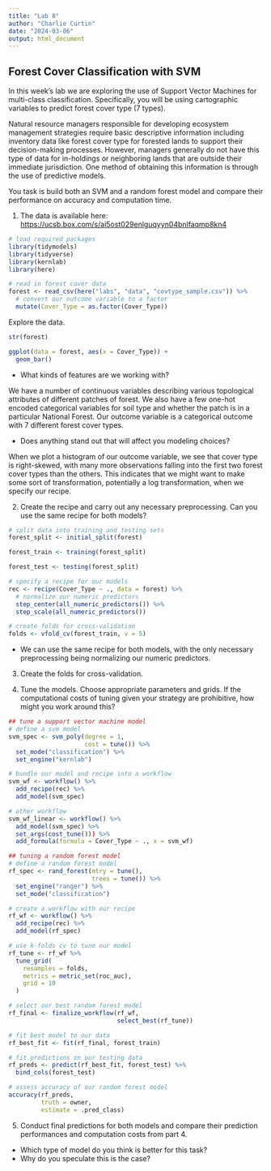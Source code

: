 ```yaml
---
title: "Lab 8"
author: "Charlie Curtin"
date: "2024-03-06"
output: html_document
---
```


## Forest Cover Classification with SVM

In this week's lab we are exploring the use of Support Vector Machines for multi-class classification. Specifically, you will be using cartographic variables to predict forest cover type (7 types).

Natural resource managers responsible for developing ecosystem management strategies require basic descriptive information including inventory data like forest cover type for forested lands to support their decision-making processes. However, managers generally do not have this type of data for in-holdings or neighboring lands that are outside their immediate jurisdiction. One method of obtaining this information is through the use of predictive models.

You task is build both an SVM and a random forest model and compare their performance on accuracy and computation time.

1.  The data is available here: <https://ucsb.box.com/s/ai5ost029enlguqyyn04bnlfaqmp8kn4>

```r
# load required packages
library(tidymodels)
library(tidyverse)
library(kernlab)
library(here)
```

```r
# read in forest cover data
forest <- read_csv(here("labs", "data", "covtype_sample.csv")) %>% 
  # convert our outcome variable to a factor
  mutate(Cover_Type = as.factor(Cover_Type))
```

Explore the data.

```r
str(forest)

ggplot(data = forest, aes(x = Cover_Type)) +
  geom_bar()
```


-   What kinds of features are we working with?
  
  We have a number of continuous variables describing various topological attributes of different patches of forest. We also have a few one-hot encoded categorical variables for soil type and whether the patch is in a particular National Forest. Our outcome variable is a categorical outcome with 7 different forest cover types.

-   Does anything stand out that will affect you modeling choices?

When we plot a histogram of our outcome variable, we see that cover type is right-skewed, with many more observations falling into the first two forest cover types than the others. This indicates that we might want to make some sort of transformation, potentially a log transformation, when we specify our recipe.

2.  Create the recipe and carry out any necessary preprocessing. Can you use the same recipe for both models?

```r
# split data into training and testing sets
forest_split <- initial_split(forest)

forest_train <- training(forest_split)

forest_test <- testing(forest_split)

# specify a recipe for our models
rec <- recipe(Cover_Type ~ ., data = forest) %>% 
  # normalize our numeric predictors
  step_center(all_numeric_predictors()) %>% 
  step_scale(all_numeric_predictors())

# create folds for cross-validation
folds <- vfold_cv(forest_train, v = 5)
```

- We can use the same recipe for both models, with the only necessary preprocessing being normalizing our numeric predictors.

3.  Create the folds for cross-validation.

4.  Tune the models. Choose appropriate parameters and grids. If the computational costs of tuning given your strategy are prohibitive, how might you work around this?

```r
## tune a support vector machine model
# define a svm model
svm_spec <- svm_poly(degree = 1, 
                     cost = tune()) %>% 
  set_mode("classification") %>% 
  set_engine("kernlab")

# bundle our model and recipe into a workflow
svm_wf <- workflow() %>%
  add_recipe(rec) %>%
  add_model(svm_spec)

# other workflow
svm_wf_linear <- workflow() %>%
  add_model(svm_spec) %>%
  set_args(cost_tune())) %>%
  add_formula(formula = Cover_Type ~ ., x = svm_wf)
```
```r
## tuning a random forest model
# define a random forest model
rf_spec <- rand_forest(mtry = tune(),
                       trees = tune()) %>% 
  set_engine("ranger") %>% 
  set_mode("classification")

# create a workflow with our recipe
rf_wf <- workflow() %>% 
  add_recipe(rec) %>% 
  add_model(rf_spec)

# use k-folds cv to tune our model
rf_tune <- rf_wf %>% 
  tune_grid(
    resamples = folds,
    metrics = metric_set(roc_auc),
    grid = 10
  )

# select our best random forest model
rf_final <- finalize_workflow(rf_wf,
                              select_best(rf_tune))

# fit best model to our data
rf_best_fit <- fit(rf_final, forest_train)

# fit predictions on our testing data
rf_preds <- predict(rf_best_fit, forest_test) %>% 
  bind_cols(forest_test)

# assess accuracy of our random forest model
accuracy(rf_preds, 
         truth = owner,
         estimate = .pred_class)
```


5.  Conduct final predictions for both models and compare their prediction performances and computation costs from part 4.

-   Which type of model do you think is better for this task?
-   Why do you speculate this is the case?
